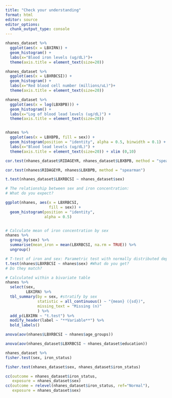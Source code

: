 ```yaml
---
title: "Check your understanding"
format: html
editor: source
editor_options: 
  chunk_output_type: console
---
```



```r
nhanes_dataset %>%
  ggplot(aes(x = LBXIRN)) + 
  geom_histogram() + 
  labs(x="Blood iron levels (ug/dL)")+
  theme(axis.title = element_text(size=20))

nhanes_dataset %>%
  ggplot(aes(x = LBXRBCSI)) + 
  geom_histogram() + 
  labs(x="Red blood cell number (millions/uL)")+
  theme(axis.title = element_text(size=20))

nhanes_dataset %>%
  ggplot(aes(x = log(LBXBPB))) + 
  geom_histogram() + 
  labs(x="Log of blood lead levels (ug/dL)") +
  theme(axis.title = element_text(size=20))


nhanes %>%
  ggplot(aes(x = LBXBPB, fill = sex)) + 
  geom_histogram(position = "identity", alpha = 0.5, binwidth = 0.1) + 
  labs(x="Blood lead levels (ug/dL)") +
  theme(axis.title = element_text(size=20)) + xlim (0,10)
```



```r
cor.test(nhanes_dataset$RIDAGEYR, nhanes_dataset$LBXBPB, method = "spearman")

cor.test(nhanes$RIDAGEYR, nhanes$LBXBPB, method = "spearman")

t.test(nhanes_dataset$LBXRBCSI ~ nhanes_dataset$sex)
```
```r
# The relationship between sex and iron concentration:
# What do you expect?

ggplot(nhanes, aes(x = LBXRBCSI,
                   fill = sex)) +
  geom_histogram(position = "identity",
                 alpha = 0.5)


# Calculate mean of iron concentration by sex
nhanes %>%
  group_by(sex) %>%
  summarise(mean_iron = mean(LBXRBCSI, na.rm = TRUE)) %>%
  ungroup()

# T-test of iron and sex: Parametric test with normally distributed dependent variable
t.test(nhanes$LBXRBCSI ~ nhanes$sex) #What do you get? 
# Do they match?

# Calculated within a bivariate table
nhanes %>%
  select(sex,
         LBXIRN) %>%
  tbl_summary(by = sex, #stratify by sex
              statistic = all_continuous() ~ "{mean} ({sd})",
              missing_text = "Missing (n)"
              ) %>%
  add_p(LBXIRN ~ "t.test") %>%
  modify_header(label ~ "**Variable**") %>%
  bold_labels()
```


```r
anova(aov(nhanes$LBXRBCSI ~ nhanes$age_groups))

anova(aov(nhanes_dataset$LBXRBCSI ~ nhanes_dataset$education))
```

```r
nhanes_dataset %>%
fisher.test(sex, iron_status)

fisher.test(nhanes_dataset$sex, nhanes_dataset$iron_status)

cc(outcome = nhanes_dataset$iron_status,
   exposure = nhanes_dataset$sex)
cc(outcome = relevel(nhanes_dataset$iron_status, ref="Normal"),
   exposure = nhanes_dataset$sex)
```

